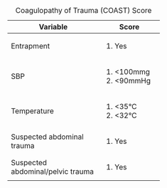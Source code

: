 : Coagulopathy of Trauma (COAST) Score

+-----------------------------------+------------+
| Variable                          | Score      |
+===================================+============+
| Entrapment                        | 1. Yes     |
+-----------------------------------+------------+
| SBP                               | 1. <100mmg |
|                                   | 2. <90mmHg |
+-----------------------------------+------------+
| Temperature                       | 1. <35°C   |
|                                   | 2. <32°C   |
+-----------------------------------+------------+
| Suspected abdominal trauma        | 1. Yes     |
+-----------------------------------+------------+
| Suspected abdominal/pelvic trauma | 1. Yes     |
+-----------------------------------+------------+
